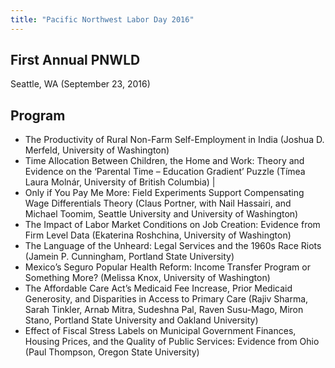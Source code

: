 ```yaml
---
title: "Pacific Northwest Labor Day 2016"
---
```


## First Annual PNWLD 

Seattle, WA (September 23, 2016)

Program 
------------
* The Productivity of Rural Non-Farm Self-Employment in India (Joshua D. Merfeld, University of Washington)       
* Time Allocation Between Children, the Home and Work: Theory and Evidence on the ‘Parental Time – Education Gradient’ Puzzle (Tímea Laura Molnár, University of British Columbia)                                                                               |
* Only if You Pay Me More: Field Experiments Support Compensating Wage Differentials Theory (Claus Portner, with Nail Hassairi, and Michael Toomim, Seattle University and University of Washington)                  
* The Impact of Labor Market Conditions on Job Creation: Evidence from Firm Level Data (Ekaterina Roshchina, University of Washington)     
* The Language of the Unheard: Legal Services and the 1960s Race Riots (Jamein P. Cunningham, Portland State University)                  
* Mexico’s Seguro Popular Health Reform: Income Transfer Program or Something More? (Melissa Knox, University of Washington) 
* The Affordable Care Act’s Medicaid Fee Increase, Prior Medicaid Generosity, and Disparities in Access to Primary Care (Rajiv Sharma, Sarah Tinkler, Arnab Mitra, Sudeshna Pal, Raven Susu-Mago, Miron Stano, Portland State University and Oakland University) 
* Effect of Fiscal Stress Labels on Municipal Government Finances, Housing Prices, and the Quality of Public Services: Evidence from Ohio (Paul Thompson, Oregon State University)                   
